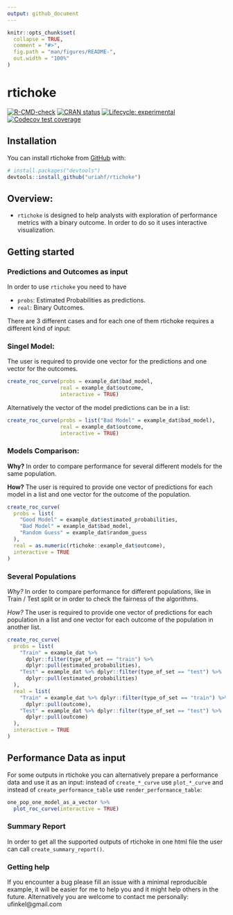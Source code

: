 ```yaml
---
output: github_document
---
```


<!-- README.md is generated from README.Rmd. Please edit that file -->

```r
knitr::opts_chunk$set(
  collapse = TRUE,
  comment = "#>",
  fig.path = "man/figures/README-",
  out.width = "100%"
)

```

# rtichoke

<!-- badges: start -->
[![R-CMD-check](https://github.com/uriahf/rtichoke/workflows/R-CMD-check/badge.svg)](https://github.com/uriahf/rtichoke/actions)
[![CRAN status](https://www.r-pkg.org/badges/version/rtichoke)](https://CRAN.R-project.org/package=rtichoke)
[![Lifecycle: experimental](https://img.shields.io/badge/lifecycle-experimental-orange.svg)](https://lifecycle.r-lib.org/articles/stages.html#experimental)
[![Codecov test coverage](https://codecov.io/gh/uriahf/rtichoke/branch/main/graph/badge.svg)](https://codecov.io/gh/uriahf/rtichoke?branch=main)
<!-- badges: end -->

## Installation 

<!-- You can install the released version of rtichoke from [CRAN](https://CRAN.R-project.org) with: -->

<!-- ``` r -->
<!-- install.packages("rtichoke") -->
<!-- ``` -->

You can install rtichoke from [GitHub](https://github.com/) with:

``` r
# install.packages("devtools")
devtools::install_github("uriahf/rtichoke")
```
<!-- TODO change to good model, bad model and random guess -->

## Overview: 

- `rtichoke` is designed to help analysts with exploration of performance metrics with a binary outcome. In order to do so it uses interactive visualization.

## Getting started

### Predictions and Outcomes as input

<!-- - ` is designed for interactive visualization for performance metrics of prediction models with a binary outcome. -->

<!-- -- -->

<!-- It is agnostic in a sense that it does not care about the models that were used to develop predictions. It takes only the estimated probabilities of an outcome  -->

In order to use `rtichoke` you need to have 

- `probs`: Estimated Probabilities as predictions.
- `real`: Binary Outcomes. 

There are 3 different cases and for each one of them rtichoke requires a different kind of input:

### Singel Model: 

The user is required to provide one vector for the predictions and one vector for the outcomes.

<!-- ```{r echo=FALSE} -->

<!-- library(rtichoke) -->
<!-- set.seed(123) -->

<!-- predictions_and_outcomes <- tibble::tibble( -->
<!--   probs = example_dat$bad_model, -->
<!--   real = as.numeric( -->
<!--     rtichoke::example_dat$outcome) -->
<!--   )  -->


<!-- predictions_and_outcomes %>%  -->
<!--   dplyr::sample_n(replace = FALSE, size = 6) %>%  -->
<!--   gt::gt() %>%  -->
<!--   gt::cols_align(align = "center") %>%  -->
<!--   gt::fmt_number(columns = probs, -->
<!--                  decimals  = 2)  -->
<!-- ``` -->


```r

create_roc_curve(probs = example_dat$bad_model,
                 real = example_dat$outcome,
                 interactive = TRUE)
```

Alternatively the vector of the model predictions can be in a list:

```r
create_roc_curve(probs = list("Bad Model" = example_dat$bad_model),
                 real = example_dat$outcome,
                 interactive = TRUE)
```


### Models Comparison: 

**Why?** 
In order to compare performance for several different models for the same population.

**How?** 
The user is required to provide one vector of predictions for each model in a list and one vector for the outcome of the population.


<!-- ```{r echo=FALSE} -->

<!-- library(rtichoke) -->
<!-- set.seed(42) -->

<!-- predictions_and_outcomes <- tibble::tibble( -->
<!--     "Good Model" = example_dat$estimated_probabilities, -->
<!--     "Bad Model" = example_dat$bad_model, -->
<!--     "Random Guess" = example_dat$random_guess, -->
<!--   real = as.numeric(rtichoke::example_dat$outcome))  -->


<!-- predictions_and_outcomes %>%  -->
<!--   dplyr::sample_n(replace = FALSE, size = 6) %>%  -->
<!--   gt::gt() %>%  -->
<!--   gt::cols_align(align = "center") %>%  -->
<!--   gt::fmt_number(columns = 1:3, -->
<!--                  decimals  = 2) -->
<!-- ``` -->


```r
create_roc_curve(
  probs = list(
    "Good Model" = example_dat$estimated_probabilities,
    "Bad Model" = example_dat$bad_model,
    "Random Guess" = example_dat$random_guess
  ),
  real = as.numeric(rtichoke::example_dat$outcome),
  interactive = TRUE
)

```


### Several Populations 

*Why?* 
In order to compare performance for different populations, like in Train / Test
split or in order to check the fairness of the algorithms.

*How?* 
The user is required to provide one vector of predictions for each population in a list and one vector for each outcome of the population in another list.


<!-- ```{r echo=FALSE} -->

<!-- library(rtichoke) -->
<!-- set.seed(42) -->

<!-- predictions_and_outcomes_train <- tibble::tibble( -->
<!--     "probs" = example_dat %>% -->
<!--       dplyr::filter(type_of_set == "train") %>% -->
<!--       dplyr::pull(estimated_probabilities), -->
<!--   real = example_dat %>% dplyr::filter(type_of_set == "train") %>% -->
<!--       dplyr::pull(outcome) %>%  -->
<!--     as.numeric())   -->

<!-- predictions_and_outcomes_test <- tibble::tibble( -->
<!--     "probs" = example_dat %>% -->
<!--       dplyr::filter(type_of_set == "test") %>% -->
<!--       dplyr::pull(estimated_probabilities), -->
<!--   real = example_dat %>% dplyr::filter(type_of_set == "test") %>% -->
<!--       dplyr::pull(outcome) %>%  -->
<!--     as.numeric())   -->



<!-- predictions_and_outcomes_train %>%  -->
<!--   dplyr::sample_n(replace = FALSE, size = 6) %>%  -->
<!--   gt::gt() %>% -->
<!--   gt::tab_header( -->
<!--     title = gt::md("**Train Set**") -->
<!--   )  %>%  -->
<!--   gt::fmt_number(columns = probs, -->
<!--                  decimals  = 2) -->


<!-- predictions_and_outcomes_test %>%  -->
<!--   dplyr::sample_n(replace = FALSE, size = 6) %>%  -->
<!--   gt::gt() %>% -->
<!--   gt::tab_header( -->
<!--     title = gt::md("**Test Set**") -->
<!--   )%>%  -->
<!--   gt::fmt_number(columns = probs, -->
<!--                  decimals  = 2) -->

<!-- ``` -->


```r

create_roc_curve(
  probs = list(
    "Train" = example_dat %>%
      dplyr::filter(type_of_set == "train") %>%
      dplyr::pull(estimated_probabilities),
    "Test" = example_dat %>% dplyr::filter(type_of_set == "test") %>%
      dplyr::pull(estimated_probabilities)
  ),
  real = list(
    "Train" = example_dat %>% dplyr::filter(type_of_set == "train") %>%
      dplyr::pull(outcome),
    "Test" = example_dat %>% dplyr::filter(type_of_set == "test") %>%
      dplyr::pull(outcome)
  ),
  interactive = TRUE
)

```



## Performance Data as input

For some outputs in rtichoke you can alternatively prepare a performance data and use it as an input:
instead of `create_*_curve` use `plot_*_curve` and instead of `create_performance_table` use `render_performance_table`:

```r
one_pop_one_model_as_a_vector %>%
  plot_roc_curve(interactive = TRUE)
```


### Summary Report 

In order to get all the supported outputs of rtichoke in one html file the user can call `create_summary_report()`.

### Getting help

If you encounter a bug please fill an issue with a minimal reproducible example, it will be easier for me to help you and it might help others in the future. Alternatively you are welcome to contact me personally: ufinkel@gmail.com



